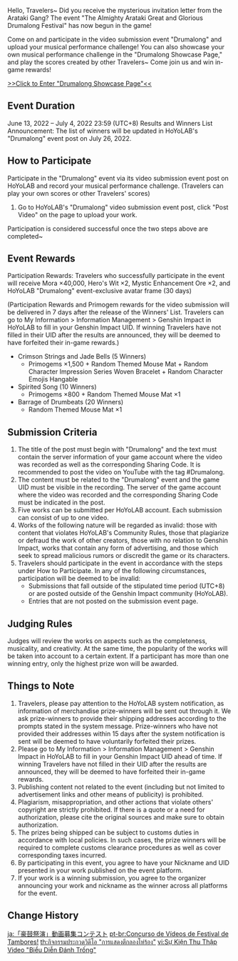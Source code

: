 {{Event
|name              = Drumalong Video Submission Event
|image             = Drumalong Video Submission Event.png
|type              = Web
|group             = Submission
|time_known        = yes
|time_start        = 2022-06-13 00:00:00
|time_start_offset = GMT+8
|time_end          = 2022-07-04 23:59:59
|time_end_offset   = GMT+8
|link              = https://www.hoyolab.com/contribution/134
|link2             = 
|link2name         = Winners Announcement
}}
Hello, Travelers~ Did you receive the mysterious invitation letter from the Arataki Gang? The event "The Almighty Arataki Great and Glorious Drumalong Festival" has now begun in the game!

Come on and participate in the video submission event "Drumalong" and upload your musical performance challenge! You can also showcase your own musical performance challenge in the "Drumalong Showcase Page," and play the scores created by other Travelers~ Come join us and win in-game rewards!

[https://act.hoyoverse.com/ys/event/e20220613ugc_sea-5544/index.html?game_biz=hk4e_global&utm_source=hoyolab&utm_medium=post >>Click to Enter "Drumalong Showcase Page"<<]

==Event Duration==
June 13, 2022 – July 4, 2022 23:59 (UTC+8)
Results and Winners List Announcement: The list of winners will be updated in HoYoLAB's "Drumalong" event post on July 26, 2022.

==How to Participate==
Participate in the "Drumalong" event via its video submission event post on HoYoLAB and record your musical performance challenge. (Travelers can play your own scores or other Travelers' scores)
# Go to HoYoLAB's "Drumalong" video submission event post, click "Post Video" on the page to upload your work.
Participation is considered successful once the two steps above are completed~

==Event Rewards==
Participation Rewards: Travelers who successfully participate in the event will receive Mora ×40,000, Hero's Wit ×2, Mystic Enhancement Ore ×2, and HoYoLAB "Drumalong" event-exclusive avatar frame (30 days)

(Participation Rewards and Primogem rewards for the video submission will be delivered in 7 days after the release of the Winners' List. Travelers can go to My Information > Information Management > Genshin Impact in HoYoLAB to fill in your Genshin Impact UID. If winning Travelers have not filled in their UID after the results are announced, they will be deemed to have forfeited their in-game rewards.)
* Crimson Strings and Jade Bells (5 Winners)
** Primogems ×1,500 + Random Themed Mouse Mat + Random Character Impression Series Woven Bracelet + Random Character Emojis Hangable
* Spirited Song (10 Winners)
** Primogems ×800 + Random Themed Mouse Mat ×1
* Barrage of Drumbeats (20 Winners)
** Random Themed Mouse Mat ×1

==Submission Criteria==
# The title of the post must begin with "Drumalong" and the text must contain the server information of your game account where the video was recorded as well as the corresponding Sharing Code. It is recommended to post the video on YouTube with the tag #Drumalong.
# The content must be related to the "Drumalong" event and the game UID must be visible in the recording. The server of the game account where the video was recorded and the corresponding Sharing Code must be indicated in the post.
# Five works can be submitted per HoYoLAB account. Each submission can consist of up to one video.
# Works of the following nature will be regarded as invalid: those with content that violates HoYoLAB's Community Rules, those that plagiarize or defraud the work of other creators, those with no relation to Genshin Impact, works that contain any form of advertising, and those which seek to spread malicious rumors or discredit the game or its characters.
# Travelers should participate in the event in accordance with the steps under How to Participate. In any of the following circumstances, participation will be deemed to be invalid:
#* Submissions that fall outside of the stipulated time period (UTC+8) or are posted outside of the Genshin Impact community (HoYoLAB).
#* Entries that are not posted on the submission event page.

==Judging Rules==
Judges will review the works on aspects such as the completeness, musicality, and creativity. At the same time, the popularity of the works will be taken into account to a certain extent. If a participant has more than one winning entry, only the highest prize won will be awarded.

==Things to Note==
# Travelers, please pay attention to the HoYoLAB system notification, as information of merchandise prize-winners will be sent out through it. We ask prize-winners to provide their shipping addresses according to the prompts stated in the system message. Prize-winners who have not provided their addresses within 15 days after the system notification is sent will be deemed to have voluntarily forfeited their prizes.
# Please go to My Information > Information Management > Genshin Impact in HoYoLAB to fill in your Genshin Impact UID ahead of time. If winning Travelers have not filled in their UID after the results are announced, they will be deemed to have forfeited their in-game rewards.
# Publishing content not related to the event (including but not limited to advertisement links and other means of publicity) is prohibited.
# Plagiarism, misappropriation, and other actions that violate others' copyright are strictly prohibited. If there is a quote or a need for authorization, please cite the original sources and make sure to obtain authorization.
# The prizes being shipped can be subject to customs duties in accordance with local policies. In such cases, the prize winners will be required to complete customs clearance procedures as well as cover corresponding taxes incurred.
# By participating in this event, you agree to have your Nickname and UID presented in your work published on the event platform.
# If your work is a winning submission, you agree to the organizer announcing your work and nickname as the winner across all platforms for the event.

==Change History==
{{Change History|2.7}}

[[ja:「豪鼓祭演」動画募集コンテスト]]
[[pt-br:Concurso de Vídeos de Festival de Tambores!]]
[[th:กิจกรรมประกวดวิดีโอ "การแสดงตีกลองโห่ร้อง"]]
[[vi:Sự Kiện Thu Thập Video "Biểu Diễn Đánh Trống"]]